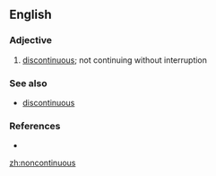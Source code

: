 ==English==

===Adjective===
{{head|en|adjective}}

# {{context|rare|lang=en}} [[discontinuous]]; not continuing without interruption

===See also===
* [[discontinuous]]

===References===
* {{R:Dictionary.com|noncontinuous}}

[[zh:noncontinuous]]